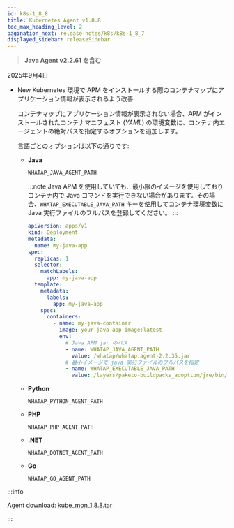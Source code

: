 ```yaml
---
id: k8s-1_8_8
title: Kubernetes Agent v1.8.8
toc_max_heading_level: 2
pagination_next: release-notes/k8s/k8s-1_8_7
displayed_sidebar: releaseSidebar
---
```


> **Java Agent v2.2.61 を含む**

2025年9月4日

- <Status priority='1'>New</Status> Kubernetes 環境で APM をインストールする際のコンテナマップにアプリケーション情報が表示されるよう改善  

    コンテナマップにアプリケーション情報が表示されない場合、APM がインストールされたコンテナマニフェスト (*YAML*) の環境変数に、コンテナ内エージェントの絶対パスを指定するオプションを追加します。  

    言語ごとのオプションは以下の通りです:

    - **Java**

        `WHATAP_JAVA_AGENT_PATH`

        :::note
        Java APM を使用していても、最小限のイメージを使用しておりコンテナ内で Java コマンドを実行できない場合があります。その場合、`WHATAP_EXECUTABLE_JAVA_PATH` キーを使用してコンテナ環境変数に Java 実行ファイルのフルパスを登録してください。
        :::

        ```yaml title="Java example"
        apiVersion: apps/v1
        kind: Deployment
        metadata:
          name: my-java-app
        spec:
          replicas: 1
          selector:
            matchLabels:
              app: my-java-app
          template:
            metadata:
              labels:
                app: my-java-app
            spec:
              containers:
                - name: my-java-container
                  image: your-java-app-image:latest
                  env:
                    # Java APM jar のパス
                    - name: WHATAP_JAVA_AGENT_PATH
                      value: /whatap/whatap.agent-2.2.35.jar
                    # 最小イメージで java 実行ファイルのフルパスを指定
                    - name: WHATAP_EXECUTABLE_JAVA_PATH
                      value: /layers/paketo-buildpacks_adoptium/jre/bin/java
        ```

    - **Python**

        `WHATAP_PYTHON_AGENT_PATH`

    - **PHP**

        `WHATAP_PHP_AGENT_PATH`

    - **.NET**

        `WHATAP_DOTNET_AGENT_PATH`

    - **Go**

        `WHATAP_GO_AGENT_PATH`

:::info

Agent download: [kube_mon_1.8.8.tar](https://repo.whatap.io/docker/kube_mon_1.8.8.tar)

:::